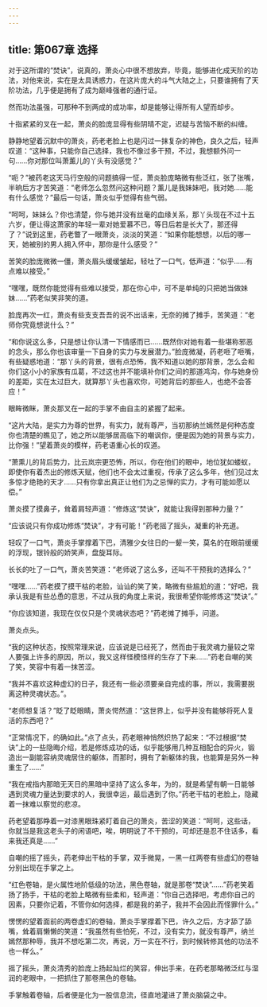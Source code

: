 ```yaml
---
---
---
```

title: 第067章 选择
---



对于这所谓的“焚诀”，说真的，萧炎心中很不想放弃，毕竟，能够进化成天阶的功法，对他来说，实在是太具诱惑力，在这片庞大的斗气大陆之上，只要谁拥有了天阶功法，几乎便是拥有了成为巅峰强者的通行证。

然而功法虽强，可那种不到两成的成功率，却是能够让得所有人望而却步。

十指紧紧的叉在一起，萧炎的脸庞显得有些阴晴不定，迟疑与苦恼不断的纠缠。

静静地望着沉默中的萧炎，药老老脸上也是闪过一抹复杂的神色，良久之后，轻声叹道：“这种事，只能你自己选择，我也不像过多干预，不过，我想额外问一句……你对那位叫萧薰儿的丫头有没感觉？”

“呃？”被药老这天马行空般的问题搞得一怔，萧炎脸庞略微有些泛红，张了张嘴，半晌后方才苦笑道：“老师怎么忽然问这种问题？薰儿是我妹妹吧，我对她……能有什么感觉？”最后一句话，萧炎似乎觉得有些气弱。

“呵呵，妹妹么？你也清楚，你与她并没有丝毫的血缘关系，那丫头现在不过十五六岁，便让得这萧家的年轻一辈对她爱慕不已，等日后若是长大了，那还得了？”说到这里，药老瞥了一眼萧炎，淡淡的笑道：“如果你能想想，以后的哪一天，她被别的男人拥入怀中，那你是什么感受？”

苦笑的脸庞微微一僵，萧炎眉头缓缓皱起，轻吐了一口气，低声道：“似乎……有点难以接受。”

“嘿嘿，既然你能觉得有些难以接受，那在你心中，可不是单纯的只把她当做妹妹……”药老似笑非笑的道。

脸庞再次一红，萧炎有些支支吾吾的说不出话来，无奈的摊了摊手，苦笑道：“老师你究竟想说什么？”

“和你说这么多，只是想让你认清一下情感而已……既然你对她有着一些堪称邪恶的念头，那么你也该审量一下自身的实力与发展潜力。”脸庞微凝，药老咂了咂嘴，有些疑惑地道：“那丫头的背景，很有点恐怖，我不知道以她的那背景，怎么会和你们这小小的家族有瓜葛，不过这也并不能填补你们之间的那道鸿沟，你与她身份的差距，实在太过巨大，就算那丫头也喜欢你，可她背后的那些人，也绝不会答应！”

眼眸微眯，萧炎那叉在一起的手掌不由自主的紧握了起来。

“这片大陆，是实力为尊的世界，有实力，就有尊严，当初那纳兰嫣然是何种态度你也清楚的瞧见了，她之所以能够居高临下的嘲讽你，便是因为她的背景与实力，比你强！”望着萧炎的模样，药老语重心长的叹道。

“萧熏儿的背后势力，比云岚宗更恐怖，所以，你在他们的眼中，地位犹如蝼蚁，即使你有着杰出的修炼天赋，他们也不会太过重视，传承了这么多年，他们见过太多惊才绝艳的天才……只有你拿出真正让他们为之忌惮的实力，才有可能如愿以偿。”

萧炎摸了摸鼻子，耸着肩轻声道：“修炼这“焚诀”，就能让我得到那种力量？”

“应该说只有你成功修炼“焚诀”，才有可能！”药老摇了摇头，凝重的补充道。

轻叹了一口气，萧炎手掌撑着下巴，清雅少女往日的一颦一笑，莫名的在眼前缓缓的浮现，银铃般的娇笑声，盘旋耳际。

长长的吐了一口气，萧炎苦笑道：“老师说了这么多，还叫不干预我的选择么？”

“嘿嘿……”药老摸了摸干枯的老脸，讪讪的笑了笑，略微有些尴尬的道：“好吧，我承认我是有些怂恿的意思，不过从我的角度上来说，我很希望你能修炼这“焚诀”。”

“你应该知道，我现在仅仅只是个灵魂状态吧？”药老摊了摊手，问道。

萧炎点头。

“我的这种状态，按照常理来说，应该说是已经死了，然而由于我灵魂力量较之常人要强上许多的原因，所以，我又这样怪模怪样的生存了下来……”药老自嘲的笑了笑，笑容中有着一抹苦涩。

“我并不喜欢这种虚幻的日子，我还有一些必须要亲自完成的事，所以，我需要脱离这种灵魂状态。”。

“老师想复活？”眨了眨眼睛，萧炎愕然道：“这世界上，似乎并没有能够将死人复活的东西吧？”

“正常情况下，的确如此。”点了点头，药老眼神悄然炽热了起来：“不过根据“焚诀”上的一些隐晦介绍，若是修炼成功的话，似乎能够用几种互相配合的异火，锻造出一副能容纳灵魂居住的躯体，而那时，拥有了新躯体的我，也能算是另外一种重生了……”

“我在戒指内那暗无天日的黑暗中坚持了这么多年，为的，就是希望有朝一日能够遇到灵魂力量达到要求的人，我很幸运，最后遇到了你。”药老干枯的老脸上，隐藏着一抹难以察觉的悲凉。

药老望着那睁着一对漆黑眼珠紧盯着自己的萧炎，苦涩的笑道：“呵呵，这些话，你就当是我这老头子的闲语吧，唉，明明说了不干预的，可却还是忍不住话多，看来我还真是……”

自嘲的摇了摇头，药老伸出干枯的手掌，双手微晃，一黑一红两卷有些虚幻的卷轴分别出现在手掌之上。

“红色卷轴，是火属性地阶低级的功法，黑色卷轴，就是那卷“焚诀”……”药老笑着扬了扬手，干枯的老脸上略微有些柔和，轻声道：“你自己选择吧，考虑你自己的因素，只要你记着，不管你如何选择，都是我的弟子，我并不会因此而怪罪什么。”

愣愣的望着面前的两卷虚幻的卷轴，萧炎手掌撑着下巴，许久之后，方才舔了舔嘴，耸着肩懒懒的笑道：“我虽然有些怕死，不过，没有实力，就没有尊严，纳兰嫣然那种辱，我并不想吃第二次，再说，万一实在不行，到时候转修其他的功法不也一样么。”

摇了摇头，萧炎清秀的脸庞上扬起灿烂的笑容，伸出手来，在药老那略微泛红与湿润的老眼中，一把抓住了那卷黑色的卷轴。

手掌触着卷轴，后者便是化为一股信息流，径直地灌进了萧炎脑袋之中。